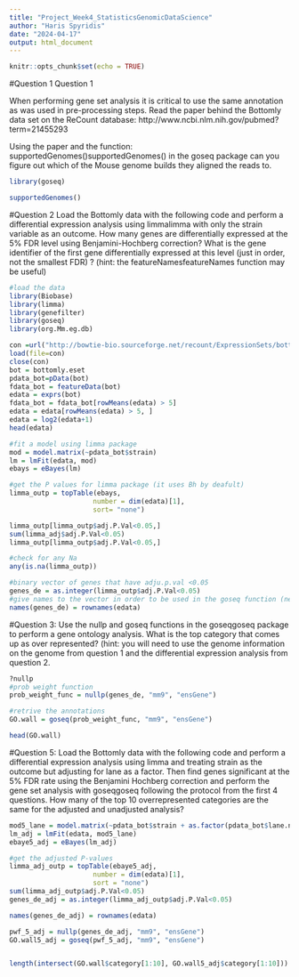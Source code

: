 ```yaml
---
title: "Project_Week4_StatisticsGenomicDataScience"
author: "Haris Spyridis"
date: "2024-04-17"
output: html_document
---
```


```r
knitr::opts_chunk$set(echo = TRUE)
```


#Question 1
Question 1

When performing gene set analysis it is critical to use the same annotation as was used in pre-processing steps. Read the paper behind the Bottomly data set on the ReCount database: http://www.ncbi.nlm.nih.gov/pubmed?term=21455293

Using the paper and the function: supportedGenomes()supportedGenomes() in the goseq package can you figure out which of the Mouse genome builds they aligned the reads to.
```r
library(goseq)

supportedGenomes()
```




#Question 2
Load the Bottomly data with the following code and perform a differential expression analysis using limmalimma with only the strain variable as an outcome. How many genes are differentially expressed at the 5% FDR level using Benjamini-Hochberg correction? What is the gene identifier of the first gene differentially expressed at this level (just in order, not the smallest FDR) ? (hint: the featureNamesfeatureNames function may be useful)


```r
#load the data
library(Biobase)
library(limma)
library(genefilter)
library(goseq)
library(org.Mm.eg.db)

con =url("http://bowtie-bio.sourceforge.net/recount/ExpressionSets/bottomly_eset.RData")
load(file=con)
close(con)
bot = bottomly.eset
pdata_bot=pData(bot)
fdata_bot = featureData(bot)
edata = exprs(bot)
fdata_bot = fdata_bot[rowMeans(edata) > 5]
edata = edata[rowMeans(edata) > 5, ]
edata = log2(edata+1)
head(edata)
```

```r
#fit a model using limma package
mod = model.matrix(~pdata_bot$strain)
lm = lmFit(edata, mod)
ebays = eBayes(lm)

#get the P values for limma package (it uses Bh by deafult)
limma_outp = topTable(ebays, 
                     number = dim(edata)[1],
                     sort= "none")

limma_outp[limma_outp$adj.P.Val<0.05,]
sum(limma_adj$adj.P.Val<0.05)
limma_outp[limma_outp$adj.P.Val<0.05,]

#check for any Na
any(is.na(limma_outp))

#binary vector of genes that have adju.p.val <0.05
genes_de = as.integer(limma_outp$adj.P.Val<0.05)
#give names to the vector in order to be used in the goseq function (needs vector 0/1 together with names of genes)
names(genes_de) = rownames(edata)


```



#Question 3:
Use the nullp and goseq functions in the goseqgoseq package to perform a gene ontology analysis. What is the top category that comes up as over represented? (hint: you will need to use the genome information on the genome from question 1 and the differential expression analysis from question 2.

```r
?nullp
#prob weight function 
prob_weight_func = nullp(genes_de, "mm9", "ensGene")

#retrive the annotations
GO.wall = goseq(prob_weight_func, "mm9", "ensGene")

head(GO.wall)
```

#Question 5:
Load the Bottomly data with the following code and perform a differential expression analysis using limma  and treating strain as the outcome but adjusting for lane as a factor. Then find genes significant at the 5% FDR rate using the Benjamini Hochberg correction and perform the gene set analysis with goseqgoseq following the protocol from the first 4 questions. How many of the top 10 overrepresented categories are the same for the adjusted and unadjusted analysis?


```r
mod5_lane = model.matrix(~pdata_bot$strain + as.factor(pdata_bot$lane.number))
lm_adj = lmFit(edata, mod5_lane)
ebaye5_adj = eBayes(lm_adj)

#get the adjusted P-values
limma_adj_outp = topTable(ebaye5_adj, 
                     number = dim(edata)[1],
                     sort = "none")
sum(limma_adj_outp$adj.P.Val<0.05)
genes_de_adj = as.integer(limma_adj_outp$adj.P.Val<0.05)

names(genes_de_adj) = rownames(edata)

pwf_5_adj = nullp(genes_de_adj, "mm9", "ensGene")
GO.wall5_adj = goseq(pwf_5_adj, "mm9", "ensGene")


length(intersect(GO.wall$category[1:10], GO.wall5_adj$category[1:10]))

```

